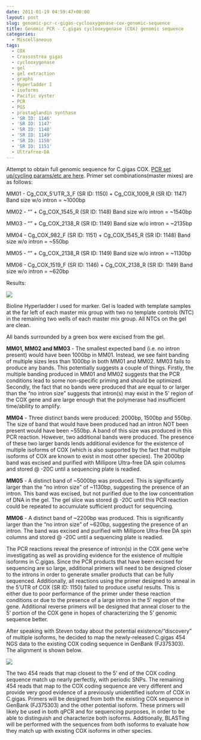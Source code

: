 ```yaml
---
date: 2011-01-19 04:59:47+00:00
layout: post
slug: genomic-pcr-c-gigas-cyclooxygenase-cox-genomic-sequence
title: Genomic PCR - C.gigas cyclooxygenase (COX) genomic sequence
categories:
  - Miscellaneous
tags:
  - COX
  - Crassostrea gigas
  - cyclooxygenase
  - gel
  - gel extraction
  - graphs
  - Hyperladder I
  - isoforms
  - Pacific oyster
  - PCR
  - PGS
  - prostaglandin synthase
  - 'SR ID: 1146'
  - 'SR ID: 1147'
  - 'SR ID: 1148'
  - 'SR ID: 1149'
  - 'SR ID: 1150'
  - 'SR ID: 1151'
  - Ultrafree-DA
---
```


Attempt to obtain full genomic sequence for C.gigas COX. [PCR set up/cycling params/etc are here](https://eagle.fish.washington.edu/Arabidopsis/Notebook%20Workup%20Files/20110118-01.jpg). Primer set combinations(master mixes) are as follows:

MM01 - Cg_COX_5'UTR_3_F (SR ID: 1150) + Cg_COX_1009_R (SR ID: 1147) Band size w/o intron = ~1000bp

MM02 - "" + Cg_COX_1545_R (SR ID: 1148) Band size w/o intron = ~1540bp

MM03 - "" + Cg_COX_2138_R (SR ID: 1149) Band size w/o intron = ~2135bp

MM04 - Cg_COX_982_F (SR ID: 1151) + Cg_COX_1545_R (SR ID: 1148) Band size w/o intron = ~550bp

MM05 - "" + Cg_COX_2138_R (SR ID: 1149) Band size w/o intron = ~1130bp

MM06 - Cg_COX_1519_F (SR ID: 1146) + Cg_COX_2138_R (SR ID: 1149) Band size w/o intron = ~620bp

Results:

![](https://eagle.fish.washington.edu/Arabidopsis/20110118.jpg)

Bioline Hyperladder I used for marker. Gel is loaded with template samples at the far left of each master mix group with two no template controls (NTC) in the remaining two wells of each master mix group. All NTCs on the gel are clean.

All bands surrounded by a green box were excised from the gel.

**MM01, MM02 and MM03** - The smallest expected band (i.e. no intron present) would have been 1000bp in MM01. Instead, we see faint banding of multiple sizes less than 1000bp in both MM01 and MM02. MM03 fails to produce any bands. This potentially suggests a couple of things. Firstly, the multiple banding produced in MM01 and MM02 suggests that the PCR conditions lead to some non-specific priming and should be optimized. Secondly, the fact that no bands were produced that are equal to or larger than the "no intron size" suggests that intron(s) may exist in the 5' region of the COX gene and are large enough that the polymerase had insufficient time/ability to amplify.

**MM04** - Three distinct bands were produced: 2000bp, 1500bp and 550bp. The size of band that would have been produced had an intron NOT been present would have been ~550bp. A band of this size was produced in this PCR reaction. However, two additional bands were produced. The presence of these two larger bands lends additional evidence for the existence of multiple isoforms of COX (which is also supported by the fact that multiple isoforms of COX are known to exist in most other species). The 2000bp band was excised and purified with Millipore Ultra-free DA spin columns and stored @ -20C until a sequencing plate is readied.

**MM05** - A distinct band of ~5000bp was produced. This is significantly larger than the "no intron size" of ~1130bp, suggesting the presence of an intron. This band was excised, but not purified due to the low concentration of DNA in the gel. The gel slice was stored @ -20C until this PCR reaction could be repeated to accumulate sufficient product for sequencing.

**MM06** - A distinct band of ~2200bp was produced. This is significantly larger than the "no intron size" of ~620bp, suggesting the presence of an intron. The band was excised and purified with Millipore Ultra-free DA spin columns and stored @ -20C until a sequencing plate is readied.

The PCR reactions reveal the presence of intron(s) in the COX gene we're investigating as well as providing evidence for the existence of multiple isoforms in C.gigas. Since the PCR products that have been excised for sequencing are so large, additional primers will need to be designed closer to the introns in order to generate smaller products that can be fully sequenced. Additionally, all reactions using the primer designed to anneal in the 5'UTR of COX (SR ID: 1150) failed to produce useful results. This is either due to poor performance of the primer under these reaction conditions or due to the presence of a large intron in the 5' region of the gene. Additional reverse primers will be designed that anneal closer to the 5' portion of the COX gene in hopes of characterizing the 5' genomic sequence better.

After speaking with Steven today about the potential existence/"discovery" of multiple isoforms, he decided to map the newly-released C.gigas 454 NGS data to the existing COX coding sequence in GenBank (FJ375303). The alignment is shown below.

![](https://eagle.fish.washington.edu/Arabidopsis/20110119%20CLC%20Genomics%20Gigas%20COX%20454%20Alignment.jpg)

The two 454 reads that map closest to the 5' end of the COX coding sequence match up nearly perfectly, with periodic SNPs. The remaining 454 reads that map to the COX coding sequence are very different and provide very good evidence of a previously unidentified isoform of COX in C.gigas. Primers will be designed from both the existing COX sequence in GenBank (FJ375303) and the other potential isoform. These primers will likely be used in both qPCR and for sequencing purposes, in order to be able to distinguish and characterize both isoforms. Additionally, BLASTing will be performed with the sequences from both isoforms to evaluate how they match up with existing COX isoforms in other species.
